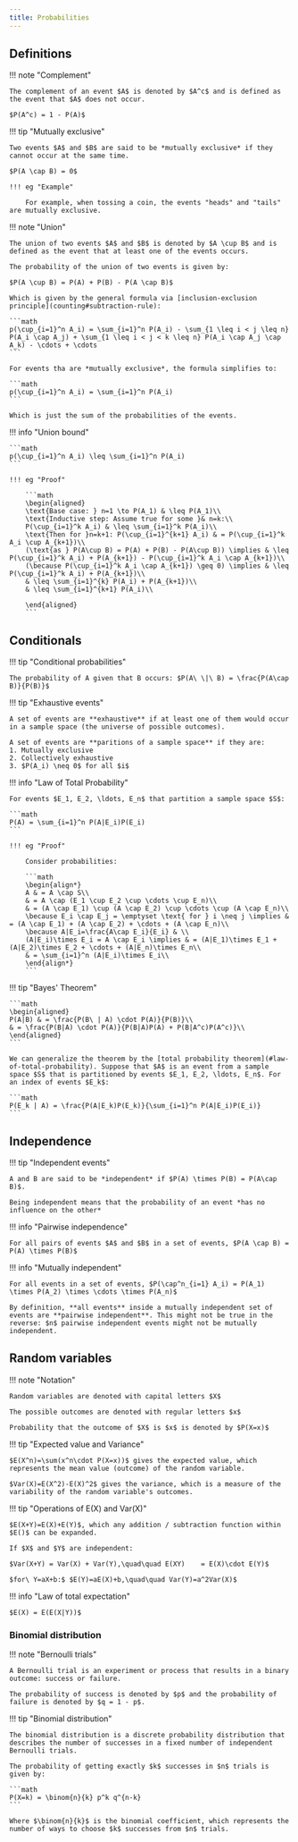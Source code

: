 ```yaml
---
title: Probabilities
---
```


## Definitions

!!! note "Complement"

    The complement of an event $A$ is denoted by $A^c$ and is defined as the event that $A$ does not occur.

    $P(A^c) = 1 - P(A)$

!!! tip "Mutually exclusive"

    Two events $A$ and $B$ are said to be *mutually exclusive* if they cannot occur at the same time.

    $P(A \cap B) = 0$

    !!! eg "Example"

        For example, when tossing a coin, the events "heads" and "tails" are mutually exclusive.

!!! note "Union"

    The union of two events $A$ and $B$ is denoted by $A \cup B$ and is defined as the event that at least one of the events occurs.

    The probability of the union of two events is given by:

    $P(A \cup B) = P(A) + P(B) - P(A \cap B)$

    Which is given by the general formula via [inclusion-exclusion principle](counting#subtraction-rule):

    ```math
    p(\cup_{i=1}^n A_i) = \sum_{i=1}^n P(A_i) - \sum_{1 \leq i < j \leq n} P(A_i \cap A_j) + \sum_{1 \leq i < j < k \leq n} P(A_i \cap A_j \cap A_k) - \cdots + \cdots
    ```

    For events tha are *mutually exclusive*, the formula simplifies to:

    ```math
    p(\cup_{i=1}^n A_i) = \sum_{i=1}^n P(A_i)
    ```

    Which is just the sum of the probabilities of the events.

!!! info "Union bound"

    ```math
    p(\cup_{i=1}^n A_i) \leq \sum_{i=1}^n P(A_i)
    ```

    !!! eg "Proof"

        ```math
        \begin{aligned}
        \text{Base case: } n=1 \to P(A_1) & \leq P(A_1)\\
        \text{Inductive step: Assume true for some }& n=k:\\
        P(\cup_{i=1}^k A_i) & \leq \sum_{i=1}^k P(A_i)\\
        \text{Then for }n=k+1: P(\cup_{i=1}^{k+1} A_i) & = P(\cup_{i=1}^k A_i \cup A_{k+1})\\
        (\text{as } P(A\cup B) = P(A) + P(B) - P(A\cup B)) \implies & \leq P(\cup_{i=1}^k A_i) + P(A_{k+1}) - P(\cup_{i=1}^k A_i \cap A_{k+1})\\
        (\because P(\cup_{i=1}^k A_i \cap A_{k+1}) \geq 0) \implies & \leq P(\cup_{i=1}^k A_i) + P(A_{k+1})\\
        & \leq \sum_{i=1}^{k} P(A_i) + P(A_{k+1})\\
        & \leq \sum_{i=1}^{k+1} P(A_i)\\

        \end{aligned}
        ```

## Conditionals

!!! tip "Conditional probabilities"

    The probability of A given that B occurs: $P(A\ \|\ B) = \frac{P(A\cap B)}{P(B)}$

!!! tip "Exhaustive events"

    A set of events are **exhaustive** if at least one of them would occur in a sample space (the universe of possible outcomes).

    A set of events are **paritions of a sample space** if they are:
    1. Mutually exclusive
    2. Collectively exhaustive
    3. $P(A_i) \neq 0$ for all $i$

!!! info "Law of Total Probability"

    For events $E_1, E_2, \ldots, E_n$ that partition a sample space $S$:

    ```math
    P(A) = \sum_{i=1}^n P(A|E_i)P(E_i)
    ```

    !!! eg "Proof"

        Consider probabilities:

        ```math
        \begin{align*}
        A & = A \cap S\\
        & = A \cap (E_1 \cup E_2 \cup \cdots \cup E_n)\\
        & = (A \cap E_1) \cup (A \cap E_2) \cup \cdots \cup (A \cap E_n)\\
        \because E_i \cap E_j = \emptyset \text{ for } i \neq j \implies & = (A \cap E_1) + (A \cap E_2) + \cdots + (A \cap E_n)\\
        \because A|E_i=\frac{A\cap E_i}{E_i} & \\
        (A|E_i)\times E_i = A \cap E_i \implies & = (A|E_1)\times E_1 + (A|E_2)\times E_2 + \cdots + (A|E_n)\times E_n\\
        & = \sum_{i=1}^n (A|E_i)\times E_i\\
        \end{align*}
        ```

!!! tip "Bayes' Theorem"
    
    ```math    
    \begin{aligned}
    P(A|B) & = \frac{P(B\ | A) \cdot P(A)}{P(B)}\\
    & = \frac{P(B|A) \cdot P(A)}{P(B|A)P(A) + P(B|A^c)P(A^c)}\\
    \end{aligned}
    ```

    We can generalize the theorem by the [total probability theorem](#law-of-total-probability). Suppose that $A$ is an event from a sample space $S$ that is partitioned by events $E_1, E_2, \ldots, E_n$. For an index of events $E_k$:

    ```math
    P(E_k | A) = \frac{P(A|E_k)P(E_k)}{\sum_{i=1}^n P(A|E_i)P(E_i)}
    ```

## Independence

!!! tip "Independent events"

    A and B are said to be *independent* if $P(A) \times P(B) = P(A\cap B)$.

    Being independent means that the probability of an event *has no influence on the other*

!!! info "Pairwise independence"

    For all pairs of events $A$ and $B$ in a set of events, $P(A \cap B) = P(A) \times P(B)$

!!! info "Mutually independent"

    For all events in a set of events, $P(\cap^n_{i=1} A_i) = P(A_1) \times P(A_2) \times \cdots \times P(A_n)$

    By definition, **all events** inside a mutually independent set of events are **pairwise independent**. This might not be true in the reverse: $n$ pairwise independent events might not be mutually independent.


## Random variables

!!! note "Notation"

    Random variables are denoted with capital letters $X$

    The possible outcomes are denoted with regular letters $x$

    Probability that the outcome of $X$ is $x$ is denoted by $P(X=x)$


!!! tip "Expected value and Variance"

    $E(X^n)=\sum(x^n\cdot P(X=x))$ gives the expected value, which represents the mean value (outcome) of the random variable.

    $Var(X)=E(X^2)-E(X)^2$ gives the variance, which is a measure of the variability of the random variable's outcomes.


!!! tip "Operations of E(X) and Var(X)"

    $E(X+Y)=E(X)+E(Y)$, which any addition / subtraction function within $E()$ can be expanded.

    If $X$ and $Y$ are independent:

    $Var(X+Y) = Var(X) + Var(Y),\quad\quad E(XY)    = E(X)\cdot E(Y)$

    $for\ Y=aX+b:$ $E(Y)=aE(X)+b,\quad\quad Var(Y)=a^2Var(X)$
    
!!! info "Law of total expectation"

    $E(X) = E(E(X|Y))$

### Binomial distribution

!!! note "Bernoulli trials"

    A Bernoulli trial is an experiment or process that results in a binary outcome: success or failure.

    The probability of success is denoted by $p$ and the probability of failure is denoted by $q = 1 - p$.

!!! tip "Binomial distribution"

    The binomial distribution is a discrete probability distribution that describes the number of successes in a fixed number of independent Bernoulli trials.

    The probability of getting exactly $k$ successes in $n$ trials is given by:

    ```math
    P(X=k) = \binom{n}{k} p^k q^{n-k}
    ```

    Where $\binom{n}{k}$ is the binomial coefficient, which represents the number of ways to choose $k$ successes from $n$ trials.